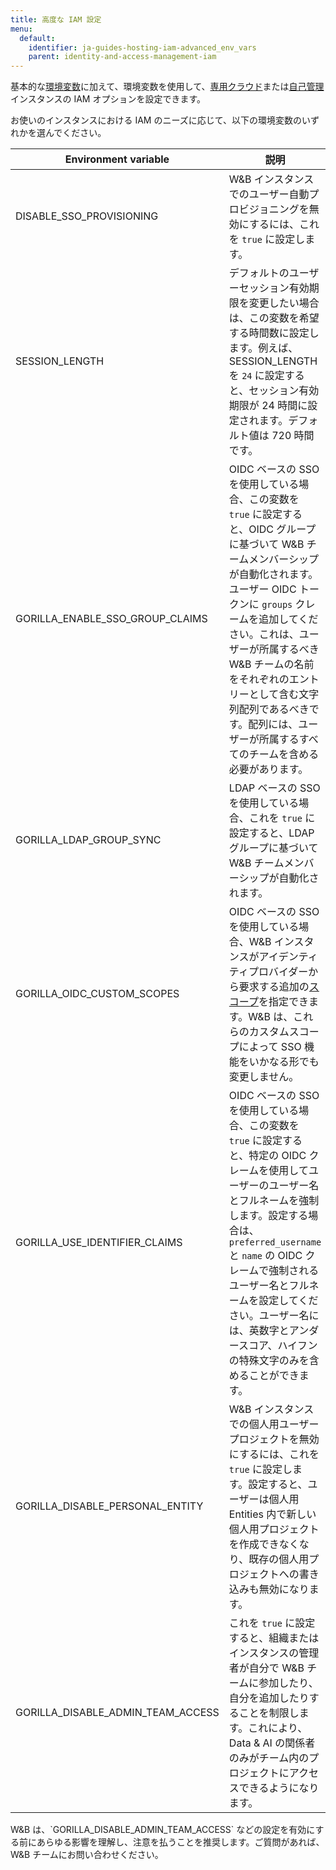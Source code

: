 ---
title: 高度な IAM 設定
menu:
  default:
    identifier: ja-guides-hosting-iam-advanced_env_vars
    parent: identity-and-access-management-iam
---

基本的な[環境変数](/ja/../env-vars)に加えて、環境変数を使用して、[専用クラウド](/ja/guides/hosting/hosting-options/dedicated_cloud)または[自己管理](/ja/guides/hosting/hosting-options/self-managed)インスタンスの IAM オプションを設定できます。

お使いのインスタンスにおける IAM のニーズに応じて、以下の環境変数のいずれかを選んでください。

| Environment variable | 説明 |
|----------------------|-----|
| DISABLE_SSO_PROVISIONING | W&B インスタンスでのユーザー自動プロビジョニングを無効にするには、これを `true` に設定します。 |
| SESSION_LENGTH | デフォルトのユーザーセッション有効期限を変更したい場合は、この変数を希望する時間数に設定します。例えば、SESSION_LENGTH を `24` に設定すると、セッション有効期限が 24 時間に設定されます。デフォルト値は 720 時間です。 |
| GORILLA_ENABLE_SSO_GROUP_CLAIMS | OIDC ベースの SSO を使用している場合、この変数を `true` に設定すると、OIDC グループに基づいて W&B チームメンバーシップが自動化されます。ユーザー OIDC トークンに `groups` クレームを追加してください。これは、ユーザーが所属するべき W&B チームの名前をそれぞれのエントリーとして含む文字列配列であるべきです。配列には、ユーザーが所属するすべてのチームを含める必要があります。 |
| GORILLA_LDAP_GROUP_SYNC | LDAP ベースの SSO を使用している場合、これを `true` に設定すると、LDAP グループに基づいて W&B チームメンバーシップが自動化されます。 |
| GORILLA_OIDC_CUSTOM_SCOPES | OIDC ベースの SSO を使用している場合、W&B インスタンスがアイデンティティプロバイダーから要求する追加の[スコープ](https://auth0.com/docs/get-started/apis/scopes/openid-connect-scopes)を指定できます。W&B は、これらのカスタムスコープによって SSO 機能をいかなる形でも変更しません。 |
| GORILLA_USE_IDENTIFIER_CLAIMS | OIDC ベースの SSO を使用している場合、この変数を `true` に設定すると、特定の OIDC クレームを使用してユーザーのユーザー名とフルネームを強制します。設定する場合は、`preferred_username` と `name` の OIDC クレームで強制されるユーザー名とフルネームを設定してください。ユーザー名には、英数字とアンダースコア、ハイフンの特殊文字のみを含めることができます。 |
| GORILLA_DISABLE_PERSONAL_ENTITY | W&B インスタンスでの個人用ユーザープロジェクトを無効にするには、これを `true` に設定します。設定すると、ユーザーは個人用 Entities 内で新しい個人用プロジェクトを作成できなくなり、既存の個人用プロジェクトへの書き込みも無効になります。 |
| GORILLA_DISABLE_ADMIN_TEAM_ACCESS | これを `true` に設定すると、組織またはインスタンスの管理者が自分で W&B チームに参加したり、自分を追加したりすることを制限します。これにより、Data & AI の関係者のみがチーム内のプロジェクトにアクセスできるようになります。 |

<Warning>
W&B は、`GORILLA_DISABLE_ADMIN_TEAM_ACCESS` などの設定を有効にする前にあらゆる影響を理解し、注意を払うことを推奨します。ご質問があれば、W&B チームにお問い合わせください。
</Warning>